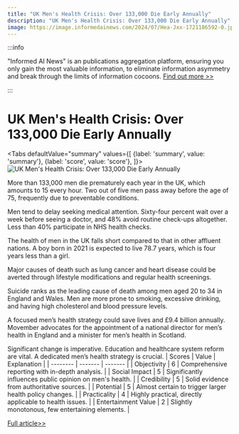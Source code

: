```yaml
---
title: "UK Men's Health Crisis: Over 133,000 Die Early Annually"
description: "UK Men's Health Crisis: Over 133,000 Die Early Annually"
image: https://image.informedainews.com/2024/07/Hea-Jxx-1721186592-0.jpg
---
```



:::info

"Informed AI News" is an publications aggregation platform, ensuring you only gain the most valuable information, to eliminate information asymmetry and break through the limits of information cocoons.  [Find out more >>](/)

:::

# UK Men's Health Crisis: Over 133,000 Die Early Annually


<Tabs
	defaultValue="summary"
	values={[
	{label: 'summary', value: 'summary'},
	{label: 'score', value: 'score'},
]}>
<TabItem value="summary">
<img
  src="https://image.informedainews.com/2024/07/Hea-Jxx-1721186592-0.jpg"
  alt="UK Men's Health Crisis: Over 133,000 Die Early Annually"
/>



More than 133,000 men die prematurely each year in the UK, which amounts to 15 every hour. Two out of five men pass away before the age of 75, frequently due to preventable conditions.

Men tend to delay seeking medical attention. Sixty-four percent wait over a week before seeing a doctor, and 48% avoid routine check-ups altogether. Less than 40% participate in NHS health checks.

The health of men in the UK falls short compared to that in other affluent nations. A boy born in 2021 is expected to live 78.7 years, which is four years less than a girl.

Major causes of death such as lung cancer and heart disease could be averted through lifestyle modifications and regular health screenings.

Suicide ranks as the leading cause of death among men aged 20 to 34 in England and Wales. Men are more prone to smoking, excessive drinking, and having high cholesterol and blood pressure levels.

A focused men’s health strategy could save lives and £9.4 billion annually. Movember advocates for the appointment of a national director for men’s health in England and a minister for men’s health in Scotland.

Significant change is imperative. Education and healthcare system reform are vital. A dedicated men’s health strategy is crucial.
</TabItem>
<TabItem value="score">
	| Scores     | Value   | Explanation |
	| -------- | ------- | ------- |
	| Objectivity  | 6    | Comprehensive reporting with in-depth analysis.    |
	| Social Impact | 5     | Significantly influences public opinion on men's health.    |
	| Credibility    | 5    | Solid evidence from authoritative sources.    |
	| Potential    | 5    | Almost certain to trigger larger health policy changes.    |
	| Practicality    | 4    | Highly practical, directly applicable to health issues.    |
	| Entertainment Value    | 2    | Slightly monotonous, few entertaining elements.    |
</TabItem>
</Tabs>

[Full article>>](https://www.theguardian.com/society/article/2024/jul/17/movember-men-male-early-deaths-uk-call-for-action)
